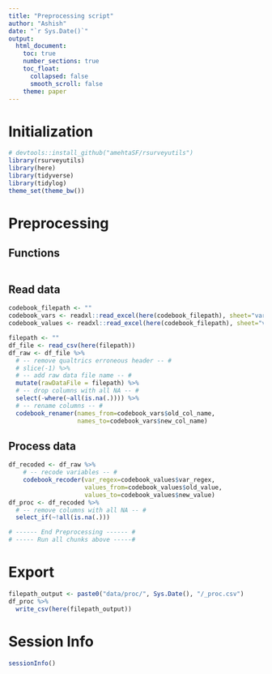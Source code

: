 ```yaml
---
title: "Preprocessing script"
author: "Ashish"
date: "`r Sys.Date()`"
output:
  html_document:
    toc: true
    number_sections: true
    toc_float:
      collapsed: false
      smooth_scroll: false
    theme: paper
---
```


# Initialization
```r
# devtools::install_github("amehtaSF/rsurveyutils")
library(rsurveyutils)
library(here)
library(tidyverse)
library(tidylog)
theme_set(theme_bw())
```


# Preprocessing
## Functions
```r

```

## Read data
```r
codebook_filepath <- ""
codebook_vars <- readxl::read_excel(here(codebook_filepath), sheet="variables")
codebook_values <- readxl::read_excel(here(codebook_filepath), sheet="values")

filepath <- ""
df_file <- read_csv(here(filepath))
df_raw <- df_file %>% 
  # -- remove qualtrics erroneous header -- #
  # slice(-1) %>% 
  # -- add raw data file name -- #
  mutate(rawDataFile = filepath) %>% 
  # -- drop columns with all NA -- #
  select(-where(~all(is.na(.)))) %>% 
  # -- rename columns -- #
  codebook_renamer(names_from=codebook_vars$old_col_name,
                   names_to=codebook_vars$new_col_name)
```

## Process data
```r
df_recoded <- df_raw %>% 
	# -- recode variables -- #
	codebook_recoder(var_regex=codebook_values$var_regex,
	                 values_from=codebook_values$old_value,
	                 values_to=codebook_values$new_value)
df_proc <- df_recoded %>% 
  # -- remove columns with all NA -- #
  select_if(~!all(is.na(.)))
```


```r
# ------ End Preprocessing ------ #
# ----- Run all chunks above -----#
```

# Export
```r
filepath_output <- paste0("data/proc/", Sys.Date(), "/_proc.csv")
df_proc %>% 
  write_csv(here(filepath_output))
```




# Session Info
```r
sessionInfo()
```

